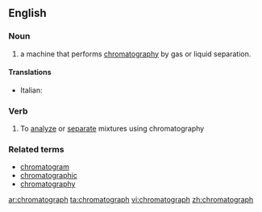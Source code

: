 ==English==

===Noun===
{{en-noun}}

# {{analytical chemistry}} a machine that performs [[chromatography]] by gas or liquid separation.

====Translations====
{{top}}
* Italian: {{t-|it|cromatografo|m}}
{{mid}}

{{bottom}}

===Verb===
{{en-verb}}

# To [[analyze]] or [[separate]] mixtures using chromatography

===Related terms===
*[[chromatogram]]
*[[chromatographic]]
*[[chromatography]]

[[ar:chromatograph]]
[[ta:chromatograph]]
[[vi:chromatograph]]
[[zh:chromatograph]]